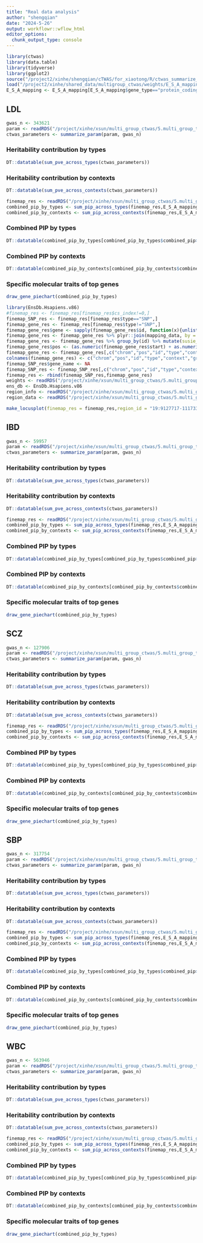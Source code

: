 ```yaml
---
title: "Real data analysis"
author: "shengqian"
date: "2024-5-26"
output: workflowr::wflow_html
editor_options:
  chunk_output_type: console
---
```


```r
library(ctwas)
library(data.table)
library(tidyverse)
library(ggplot2)
source("/project2/xinhe/shengqian/cTWAS/for_xiaotong/R/ctwas_summarize_finemap_res.R")
load("/project2/xinhe/shared_data/multigroup_ctwas/weights/E_S_A_mapping.RData")
E_S_A_mapping <- E_S_A_mapping[E_S_A_mapping$gene_type=="protein_coding",] #limit to protein coding genes
```

## LDL
```r
gwas_n <- 343621
param <- readRDS("/project/xinhe/xsun/multi_group_ctwas/5.multi_group_testing/results/LDL-ukb-d-30780_irnt/LDL-ukb-d-30780_irnt.param.RDS")
ctwas_parameters <- summarize_param(param, gwas_n)
```

### Heritability contribution by types
```r
DT::datatable(sum_pve_across_types(ctwas_parameters))
```

### Heritability contribution by contexts
```r
DT::datatable(sum_pve_across_contexts(ctwas_parameters))
```

```r
finemap_res <- readRDS("/project/xinhe/xsun/multi_group_ctwas/5.multi_group_testing/results/LDL-ukb-d-30780_irnt/LDL-ukb-d-30780_irnt.finemap_res.RDS")
combined_pip_by_types <- sum_pip_across_types(finemap_res,E_S_A_mapping)
combined_pip_by_contexts <- sum_pip_across_contexts(finemap_res,E_S_A_mapping)
```

### Combined PIP by types
```r
DT::datatable(combined_pip_by_types[combined_pip_by_types$combined_pip>0.8,])
```

### Combined PIP by contexts
```r
DT::datatable(combined_pip_by_contexts[combined_pip_by_contexts$combined_pip>0.8,])
```

### Specific molecular traits of top genes
```r
draw_gene_piechart(combined_pip_by_types)
```

```r
library(EnsDb.Hsapiens.v86)
#finemap_res <- finemap_res[finemap_res$cs_index!=0,]
finemap_SNP_res <- finemap_res[finemap_res$type=="SNP",]
finemap_gene_res <- finemap_res[finemap_res$type!="SNP",]
finemap_gene_res$gene <- sapply(finemap_gene_res$id, function(x){unlist(strsplit(x,"[|]"))[1]})
finemap_gene_res <- finemap_gene_res %>% plyr::join(mapping_data, by = "gene") %>% dplyr::select(-gene) %>% na.omit()
finemap_gene_res <- finemap_gene_res %>% group_by(id) %>% mutate(susie_pip_adjusted = ifelse(n() > 1, susie_pip / n(), susie_pip)) %>% ungroup() %>% dplyr::select(-susie_pip) %>% dplyr::rename(susie_pip = susie_pip_adjusted)
finemap_gene_res$pos <- (as.numeric(finemap_gene_res$start) + as.numeric(finemap_gene_res$end))/2
finemap_gene_res <- finemap_gene_res[,c("chrom","pos","id","type","context","group","z","region_id","mu2","cs_index","genename","susie_pip")]
colnames(finemap_gene_res) <- c("chrom","pos","id","type","context","group","z","region_id","mu2","cs_index","gene_name","susie_pip")
finemap_SNP_res$gene_name <- NA
finemap_SNP_res <- finemap_SNP_res[,c("chrom","pos","id","type","context","group","z","region_id","mu2","cs_index","gene_name","susie_pip")]
finemap_res <- rbind(finemap_SNP_res,finemap_gene_res)
weights <- readRDS("/project/xinhe/xsun/multi_group_ctwas/5.multi_group_testing/results/LDL-ukb-d-30780_irnt/LDL-ukb-d-30780_irnt.preprocessed.weights.RDS")
ens_db <- EnsDb.Hsapiens.v86
region_info <- readRDS("/project/xinhe/xsun/multi_group_ctwas/5.multi_group_testing/results/LDL-ukb-d-30780_irnt/region_info.RDS")
region_data <- readRDS("/project/xinhe/xsun/multi_group_ctwas/5.multi_group_testing/results/LDL-ukb-d-30780_irnt/LDL-ukb-d-30780_irnt.region_data.RDS")
```

```r
make_locusplot(finemap_res = finemap_res,region_id = "19:9127717-11173352",weights=weights,ens_db = ens_db,cor_dir = "/project/xinhe/xsun/multi_group_ctwas/5.multi_group_testing/results/LDL-ukb-d-30780_irnt/cor_matrix/",region_info = region_info,region_data = region_data)
```

## IBD
```r
gwas_n <- 59957
param <- readRDS("/project/xinhe/xsun/multi_group_ctwas/5.multi_group_testing/results/IBD-ebi-a-GCST004131/IBD-ebi-a-GCST004131.param.RDS")
ctwas_parameters <- summarize_param(param, gwas_n)
```

### Heritability contribution by types
```r
DT::datatable(sum_pve_across_types(ctwas_parameters))
```

### Heritability contribution by contexts
```r
DT::datatable(sum_pve_across_contexts(ctwas_parameters))
```

```r
finemap_res <- readRDS("/project/xinhe/xsun/multi_group_ctwas/5.multi_group_testing/results/IBD-ebi-a-GCST004131/IBD-ebi-a-GCST004131.finemap_res.RDS")
combined_pip_by_types <- sum_pip_across_types(finemap_res,E_S_A_mapping)
combined_pip_by_contexts <- sum_pip_across_contexts(finemap_res,E_S_A_mapping)
```

### Combined PIP by types
```r
DT::datatable(combined_pip_by_types[combined_pip_by_types$combined_pip>0.8,])
```

### Combined PIP by contexts
```r
DT::datatable(combined_pip_by_contexts[combined_pip_by_contexts$combined_pip>0.8,])
```

### Specific molecular traits of top genes
```r
draw_gene_piechart(combined_pip_by_types)
```

## SCZ
```r
gwas_n <- 127906
param <- readRDS("/project/xinhe/xsun/multi_group_ctwas/5.multi_group_testing/results/SCZ-ieu-b-5102/SCZ-ieu-b-5102.param.RDS")
ctwas_parameters <- summarize_param(param, gwas_n)
```

### Heritability contribution by types
```r
DT::datatable(sum_pve_across_types(ctwas_parameters))
```

### Heritability contribution by contexts
```r
DT::datatable(sum_pve_across_contexts(ctwas_parameters))
```

```r
finemap_res <- readRDS("/project/xinhe/xsun/multi_group_ctwas/5.multi_group_testing/results/SCZ-ieu-b-5102/SCZ-ieu-b-5102.finemap_res.RDS")
combined_pip_by_types <- sum_pip_across_types(finemap_res,E_S_A_mapping)
combined_pip_by_contexts <- sum_pip_across_contexts(finemap_res,E_S_A_mapping)
```

### Combined PIP by types
```r
DT::datatable(combined_pip_by_types[combined_pip_by_types$combined_pip>0.8,])
```

### Combined PIP by contexts
```r
DT::datatable(combined_pip_by_contexts[combined_pip_by_contexts$combined_pip>0.8,])
```

### Specific molecular traits of top genes
```r
draw_gene_piechart(combined_pip_by_types)
```

## SBP 
```r
gwas_n <- 317754
param <- readRDS("/project/xinhe/xsun/multi_group_ctwas/5.multi_group_testing/results/SBP-ukb-a-360/SBP-ukb-a-360.param.RDS")
ctwas_parameters <- summarize_param(param, gwas_n)
```

### Heritability contribution by types
```r
DT::datatable(sum_pve_across_types(ctwas_parameters))
```

### Heritability contribution by contexts
```r
DT::datatable(sum_pve_across_contexts(ctwas_parameters))
```

```r
finemap_res <- readRDS("/project/xinhe/xsun/multi_group_ctwas/5.multi_group_testing/results/SBP-ukb-a-360/SBP-ukb-a-360.finemap_res.RDS")
combined_pip_by_types <- sum_pip_across_types(finemap_res,E_S_A_mapping)
combined_pip_by_contexts <- sum_pip_across_contexts(finemap_res,E_S_A_mapping)
```

### Combined PIP by types
```r
DT::datatable(combined_pip_by_types[combined_pip_by_types$combined_pip>0.8,])
```

### Combined PIP by contexts
```r
DT::datatable(combined_pip_by_contexts[combined_pip_by_contexts$combined_pip>0.8,])
```

### Specific molecular traits of top genes
```r
draw_gene_piechart(combined_pip_by_types)
```
## WBC 
```r
gwas_n <- 563946
param <- readRDS("/project/xinhe/xsun/multi_group_ctwas/5.multi_group_testing/results/WBC-ieu-b-30/WBC-ieu-b-30.param.RDS")
ctwas_parameters <- summarize_param(param, gwas_n)
```

### Heritability contribution by types
```r
DT::datatable(sum_pve_across_types(ctwas_parameters))
```

### Heritability contribution by contexts
```r
DT::datatable(sum_pve_across_contexts(ctwas_parameters))
```

```r
finemap_res <- readRDS("/project/xinhe/xsun/multi_group_ctwas/5.multi_group_testing/results/WBC-ieu-b-30/WBC-ieu-b-30.finemap_res.RDS")
combined_pip_by_types <- sum_pip_across_types(finemap_res,E_S_A_mapping)
combined_pip_by_contexts <- sum_pip_across_contexts(finemap_res,E_S_A_mapping)
```

### Combined PIP by types
```r
DT::datatable(combined_pip_by_types[combined_pip_by_types$combined_pip>0.8,])
```

### Combined PIP by contexts
```r
DT::datatable(combined_pip_by_contexts[combined_pip_by_contexts$combined_pip>0.8,])
```

### Specific molecular traits of top genes
```r
draw_gene_piechart(combined_pip_by_types)
```
